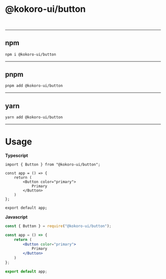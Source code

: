 
<Meta title="Components/Button/Installation" />

# @kokoro-ui/button

<br/>

---

## ****npm****
```bash
npm i @kokoro-ui/button
```

---

## ****pnpm****
```bash
pnpm add @kokoro-ui/button
```

---

## ****yarn****
```bash
yarn add @kokoro-ui/button
```

---

# Usage

**Typescript**
```tsx
import { Button } from "@kokoro-ui/button";

const app = () => {
    return (
        <Button color="primary">
            Primary
        </Button>
    )
};

export default app;
```

**Javascript**
```jsx
const { Button } = require("@kokoro-ui/button");

const app = () => {
    return (
        <Button color="primary">
            Primary
        </Button>
    )
};

export default app;
```